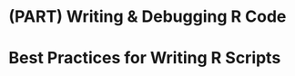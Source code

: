 # (PART) Writing & Debugging R Code {-}

Best Practices for Writing R Scripts
====================================
